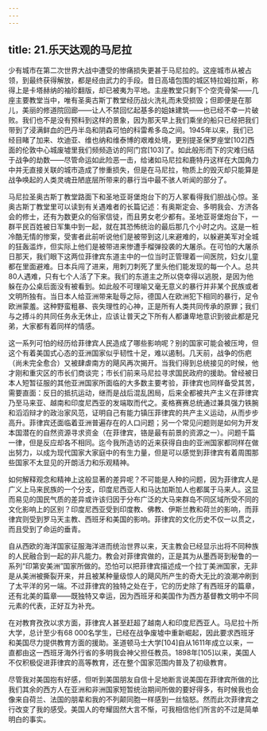 ```yaml
---
---
---
```

title: 21.乐天达观的马尼拉
---




少有城市在第二次世界大战中遭受的惨痛损失更甚于马尼拉的。这座城市从被占领，到最终获得解放，都是经由武力的手段。昔日高墙包围的城区特拉姆拉斯，称得上是卡塔赫纳的袖珍翻版，却已被夷为平地。主座教堂只剩下个空壳骨架——几座主要教堂当中，唯有圣奥古斯丁教堂经历战火洗礼而未受损毁；但即便是在那儿，美丽的修道院回廊——让人不禁回忆起基多的姐妹建筑——也已经不幸一片破败。我们也不是没有预料到这样的景象，因为那天早上我们乘坐的船只已经把我们带到了浸满鲜血的巴丹半岛和阴森可怕的科雷希多岛之间。1945年以来，我们已经目睹了加来、坎迪亚、维也纳和维泰博的艰难处境，更别提圣保罗座堂[102]西面的伦敦中心城废墟里我们频频造访的阿门宫[103]了。如此般形而下的灾难归结于战争的劫数——尽管命运如此险恶一击，给诸如马尼拉和鹿特丹这样在大国角力中并无直接关联的城市造成了惨重损失，但是在马尼拉，物质上的毁灭却只能算是战争唤起的人类灵魂丑陋底层所带来的暴行当中最不骇人听闻的部分了。

马尼拉圣奥古斯丁教堂路面下和圣地亚哥堡炮台下的万人冢看得我们胆战心惊。圣奥古斯丁教堂里可以读到有关遇难者的长篇记述：有奥斯定会、多明我会、方济各会的修士，还有为数更众的俗家信徒，而且男女老少都有。圣地亚哥堡炮台下，一群平民百姓被日军集中到一起，就在其恐怖统治的最后那几个小时之内。这是一桩冷酷无情的惨案，受害者此前听说他们是被带到这儿来避难的，以躲避美军对全城的狂轰滥炸，但实际上他们是被带进来惨遭手榴弹投袭的大屠杀。在可怕的大屠杀日那天，我们眼下这两位菲律宾东道主中的一位当时正管理着一间医院，妇女儿童都在里面避难。日本兵闯了进来，用刺刀刺死了里头他们能发现的每一个人。总共80人遇难，只有七个人活了下来。我们的东道主之所以侥幸得以逃脱，是因为他躲在办公桌后面没有被看到。如此般不可理喻又毫无意义的暴行并非某个民族或者文明所独有。当日本人给亚洲带来耻辱之际，德国人在欧洲犯下相同的暴行，足令欧洲蒙羞。这种野蛮粗暴、丧失理性的心神，正是所有人类共同传承的原罪；我们与之搏斗的共同任务永无休止，应该让普天之下所有人都谦卑地意识到彼此都是兄弟，大家都有着同样的情感。

这一系列可怕的经历给菲律宾人民造成了哪些影响呢？别的国家可能会被压垮，但这个有着美国式心态的亚洲国家似乎韧性十足，难以遏制。几天前，战争的伤疤（尚未完全愈合）又被肆虐南方的飓风再次揭开。当我们得到总统接见的时候，他才刚和重灾区的市长们商谈完；市长们前来马尼拉寻求国民政府的援助。曾经被日本人短暂征服的其他亚洲国家所面临的大多数主要考验，菲律宾也同样备受其苦，需要直面：反日的抵抗运动，继而是战后混乱困局，后来全都被共产主义在菲律宾乃至马来亚、越南和印度尼西亚的发端取而代之。麦格赛赛总统通过兼具强力铁腕和滔滔辩才的政治家风范，证明自己有能力镇压菲律宾的共产主义运动，从而步步高升。菲律宾还面临着亚洲普遍存在的人口问题；另一个常见问题则是如何为开发本国潜在的自然资源寻求资金（在菲律宾，铬是最有前景的资源之一）。问题千篇一律，但是反应却各不相同。迄今我所造访的近来获得自由的亚洲国家都同样在做出努力，以成为现代国家大家庭中的有生力量，但是可以感觉到菲律宾有着周围那些国家不太显见的开朗活力和乐观精神。

如何解释观念和精神上这般显著的差异呢？不可能是人种的问题，因为菲律宾人是广义上马来民族的一个分支，印度尼西亚人和马达加斯加人也都属于马来人。这显而易见的国民气质的差异或许该归因于分布广泛的大马来群岛不同区域所受不同的文化影响上的区别？印度尼西亚受到印度教、佛教、伊斯兰教和荷兰的影响，而菲律宾则受到罗马天主教、西班牙和美国的影响。菲律宾的文化历史不仅一以贯之，而且受到了命运的垂青。

自从西欧的海洋国家征服海洋进而统治世界以来，天主教会已经显示出将不同种族的人民融合到一起的非凡能力。教会对菲律宾做的，正是其为从墨西哥到秘鲁的一系列“印第安美洲”国家所做的。恐怕可以把菲律宾描述成一个拉丁美洲国家，无非是从美洲被撕裂开来，并且被某种量级惊人的飓风所产生的奇大无比的浪潮冲刷到了太平洋的另一端。不过菲律宾的独特之处在于，它的历史除了有西班牙的篇章，还有北美的篇章——既独特又幸运，因为西班牙和美国作为西方基督教文明中不同元素的代表，正好互为补充。

在对教育孜孜以求方面，菲律宾人甚至赶超了越南人和印度尼西亚人。马尼拉十所大学，总计至少有68 000名学生，已经在战争废墟中重新崛起，因此要求西班牙和美国尽力提供教育方面的援助。圣道顿马士大学[104]自从1611年成立以来，一直都由这一西班牙海外行省的多明我会神父担任教员。1898年[105]以来，美国人不仅积极促进菲律宾的高等教育，还在整个国家范围内普及了初级教育。

尽管我对美国抱有好感，但听到美国朋友自信十足地断言说美国在菲律宾所做的比我们其余的西方人在亚洲和非洲国家短暂统治期间所做的要好得多，有时候我也会像来自荷兰、法国的朋辈和我的不列颠同胞一样感到一丝恼怒。然而此次菲律宾之行改变了我的感受。美国人的夸耀固然大言不惭，可我相信他们所言的不过是简单明白的事实。